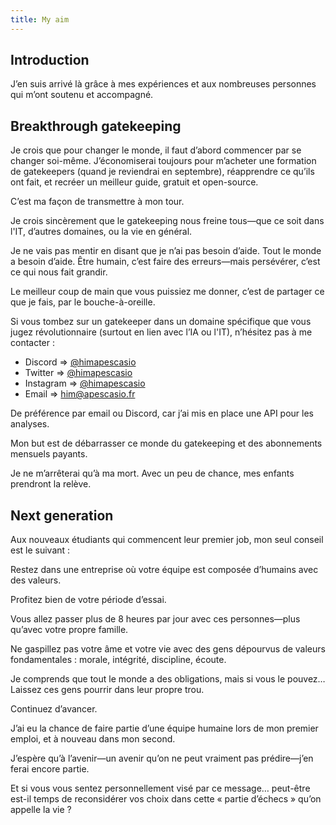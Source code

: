 ```yaml
---
title: My aim
---
```


## Introduction

J’en suis arrivé là grâce à mes expériences et aux nombreuses personnes qui m’ont soutenu et accompagné.

## Breakthrough gatekeeping

Je crois que pour changer le monde, il faut d’abord commencer par se changer soi-même. J’économiserai toujours pour m’acheter une formation de gatekeepers (quand je reviendrai en septembre), réapprendre ce qu’ils ont fait, et recréer un meilleur guide, gratuit et open-source.

C’est ma façon de transmettre à mon tour.

Je crois sincèrement que le gatekeeping nous freine tous—que ce soit dans l'IT, d’autres domaines, ou la vie en général.

Je ne vais pas mentir en disant que je n’ai pas besoin d’aide. Tout le monde a besoin d’aide. Être humain, c’est faire des erreurs—mais persévérer, c’est ce qui nous fait grandir.

Le meilleur coup de main que vous puissiez me donner, c’est de partager ce que je fais, par le bouche-à-oreille.

Si vous tombez sur un gatekeeper dans un domaine spécifique que vous jugez révolutionnaire (surtout en lien avec l’IA ou l'IT), n’hésitez pas à me contacter :

- Discord => [@himapescasio](https://discord.com/)
- Twitter => [@himapescasio](https://twitter.com/@himapescasio)
- Instagram => [@himapescasio](https://instagram.com/himapescasio)
- Email => him@apescasio.fr

De préférence par email ou Discord, car j’ai mis en place une API pour les analyses.

Mon but est de débarrasser ce monde du gatekeeping et des abonnements mensuels payants.

Je ne m’arrêterai qu’à ma mort. Avec un peu de chance, mes enfants prendront la relève.

## Next generation

Aux nouveaux étudiants qui commencent leur premier job, mon seul conseil est le suivant :

Restez dans une entreprise où votre équipe est composée d’humains avec des valeurs.

Profitez bien de votre période d’essai.

Vous allez passer plus de 8 heures par jour avec ces personnes—plus qu’avec votre propre famille.

Ne gaspillez pas votre âme et votre vie avec des gens dépourvus de valeurs fondamentales : morale, intégrité, discipline, écoute.

Je comprends que tout le monde a des obligations, mais si vous le pouvez… Laissez ces gens pourrir dans leur propre trou.

Continuez d’avancer.

J’ai eu la chance de faire partie d’une équipe humaine lors de mon premier emploi, et à nouveau dans mon second.

J’espère qu’à l’avenir—un avenir qu’on ne peut vraiment pas prédire—j’en ferai encore partie.

Et si vous vous sentez personnellement visé par ce message… peut-être est-il temps de reconsidérer vos choix dans cette « partie d’échecs » qu’on appelle la vie ?

<LearningCycle lang="fr" />
<CultureCycle lang="fr" />